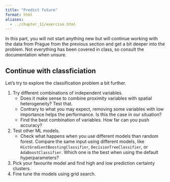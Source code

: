 ```yaml
---
title: "Predict future"
format: html
aliases:
  - ../chapter_11/exercise.html
---
```


<!-- Playing with scikit-learn. -->

In this part, you will not start anything new but will continue working with the data from Prague from the previous section and get a bit deeper into the problem. Not everything has been covered in class, so consult the documentation when unsure.

## Continue with classficiation

Let's try to explore the classification problem a bit further.

1. Try different combinations of independent variables.
    - Does it make sense to combine proximity variables with spatial heterogeneity? Test that.
    - Contrary to what you may expect, removing some variables with low importance helps the performance. Is this the case in our situation?
    - Find the best combination of variables. How far can you push accuracy?
2. Test other ML models.
    - Check what happens when you use different models than random forest. Compare the same input using different models, like `HistGradientBoostingClassifier`, `DecisionTreeClassifier`, or `AdaBoostClassifier`. Which one is the best when using the default hyperparameters?
3. Pick your favourite model and find high and low prediction certainty clusters.
4. Fine tune the models using grid search.